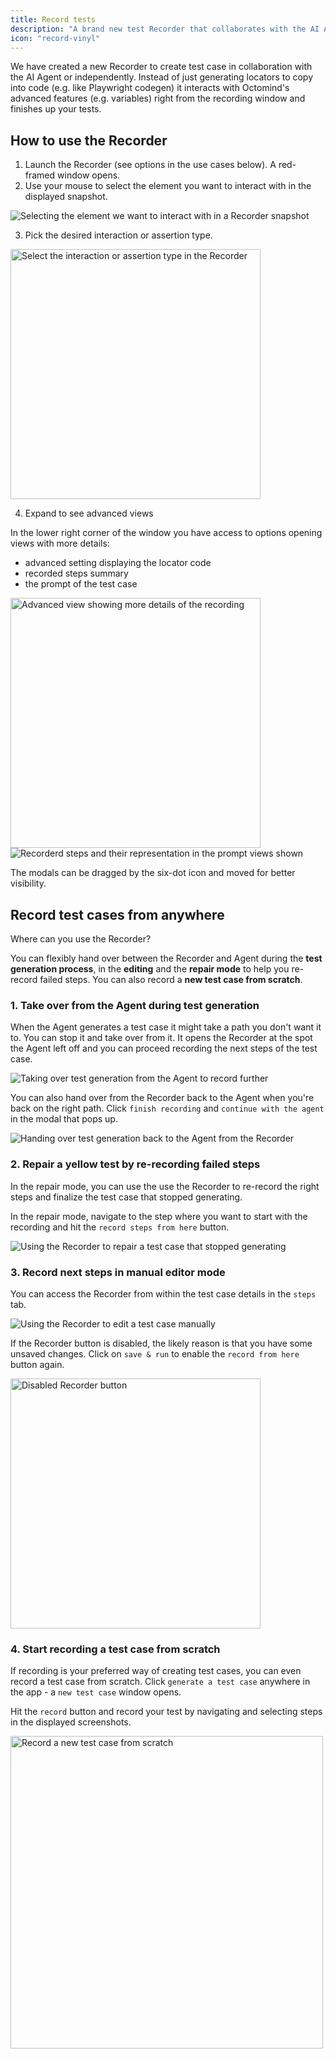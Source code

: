```yaml
---
title: Record tests
description: "A brand new test Recorder that collaborates with the AI Agent or works on its own"
icon: "record-vinyl"
---
```


We have created a new Recorder to create test case in collaboration with the AI Agent or independently. Instead of just generating locators to copy into code (e.g. like Playwright codegen) it interacts with Octomind's advanced features (e.g. variables) right from the recording window and finishes up your tests.

## How to use the Recorder

1. Launch the Recorder (see options in the use cases below). A red-framed window opens.
2. Use your mouse to select the element you want to interact with in the displayed snapshot.

<Frame caption="Selecting the element we want to interact with in a Recorder snapshot, 05/2025">
  <img
    src="/images/build/recorder-1-select-element.png"
    alt="Selecting the element we want to interact with in a Recorder snapshot"
  />
</Frame>

3. Pick the desired interaction or assertion type.

<Frame caption="Select the interaction or assertion type in the Recorder, 05/2025">
  <img
    src="/images/build/recorder-2-select-type.png"
    alt="Select the interaction or assertion type in the Recorder"
    width="400"
  />
</Frame>

4. Expand to see advanced views

In the lower right corner of the window you have access to options opening views with more details:

- advanced setting displaying the locator code
- recorded steps summary
- the prompt of the test case

<Frame caption="Advanced view showing more details of the recording, 05/2025">
  <img
    src="/images/build/recorder-3-options.gif"
    alt="Advanced view showing more details of the recording"
    width="400"
  />
</Frame>

<div class="mt-8" />

<Frame caption="Recorderd steps and their representation in the prompt views shown, 05/2025">
  <img
    src="/images/build/recorder-4-advanced-views.png"
    alt="Recorderd steps and their representation in the prompt views shown"
  />
</Frame>

The modals can be dragged by the six-dot icon and moved for better visibility.

## Record test cases from anywhere

Where can you use the Recorder?

You can flexibly hand over between the Recorder and Agent during the **test generation process**, in the **editing** and the **repair mode** to help you re-record failed steps. You can also record a **new test case from scratch**.

### 1. Take over from the Agent during test generation

When the Agent generates a test case it might take a path you don't want it to. You can stop it and take over from it. It opens the Recorder at the spot the Agent left off and you can proceed recording the next steps of the test case.

<Frame caption="Taking over test generation from the Agent to record further, 05/2025">
  <img
    src="/images/build/recorder-take-over.png"
    alt="Taking over test generation from the Agent to record further"
  />
</Frame>

You can also hand over from the Recorder back to the Agent when you're back on the right path. Click `finish recording` and `continue with the agent` in the modal that pops up.

<Frame caption="Handing over test generation back to the Agent from the Recorder, 05/2025">
  <img
    src="/images/build/recorder-hand-back.png"
    alt="Handing over test generation back to the Agent from the Recorder"
  />
</Frame>

### 2. Repair a yellow test by re-recording failed steps

In the repair mode, you can use the use the Recorder to re-record the right steps and finalize the test case that stopped generating.

In the repair mode, navigate to the step where you want to start with the recording and hit the `record steps from here` button.

<Frame caption="Using the Recorder to repair a test case that stop generating, 05/2025">
  <img
    src="/images/build/recorder-repair.png"
    alt="Using the Recorder to repair a test case that stopped generating"
  />
</Frame>

### 3. Record next steps in manual editor mode

You can access the Recorder from within the test case details in the `steps` tab. 

<Frame caption="Using the Recorder to edit a test case manually, 05/2025">
  <img
    src="/images/build/recorder-editor.png"
    alt="Using the Recorder to edit a test case manually"
  />
</Frame>

If the Recorder button is disabled, the likely reason is that you have some unsaved changes. Click on `save & run` to enable the `record from here` button again.

<Frame caption="Disabled Recorder button, 05/2025">
  <img
    src="/images/build/recorder-disabled.png"
    alt="Disabled Recorder button"
    width="400"
  />
</Frame>

### 4. Start recording a test case from scratch

If recording is your preferred way of creating test cases, you can even record a test case from scratch. Click `generate a test case` anywhere in the app - a `new test case` window opens.

Hit the `record` button and record your test by navigating and selecting steps in the displayed screenshots.

<Frame caption="Record a new test case from scratch - button in test case window, 05/2025">
  <img
    src="/images/build/recorder-from-scratch.png"
    alt="Record a new test case from scratch"
    width="500"
  />
</Frame>
